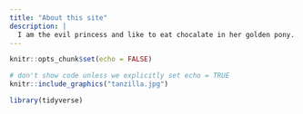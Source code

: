 ```yaml
---
title: "About this site"
description: |
  I am the evil princess and like to eat chocalate in her golden pony. I like to agonize other people cause my actual name is Torture Sultana.
---
```


```r
knitr::opts_chunk$set(echo = FALSE)
```


```r
# don't show code unless we explicitly set echo = TRUE
knitr::include_graphics("tanzilla.jpg")

library(tidyverse)
```